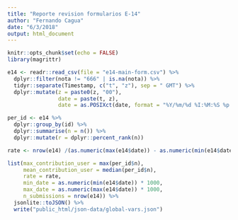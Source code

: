 ```yaml
---
title: "Reporte revision formularios E-14"
author: "Fernando Cagua"
date: "6/3/2018"
output: html_document
---
```


```r
knitr::opts_chunk$set(echo = FALSE)
library(magrittr)
```

```r
e14 <- readr::read_csv(file = "e14-main-form.csv") %>%
  dplyr::filter(nota != "666" | is.na(nota)) %>%
  tidyr::separate(Timestamp, c("t", "z"), sep = " GMT") %>%
  dplyr::mutate(z = paste0(z, "00"), 
                date = paste(t, z), 
                date = as.POSIXct(date, format = "%Y/%m/%d %I:%M:%S %p %z"))
```

```r
per_id <- e14 %>%
  dplyr::group_by(id) %>%
  dplyr::summarise(n = n()) %>%
  dplyr::mutate(r = dplyr::percent_rank(n))

rate <- nrow(e14) /(as.numeric(max(e14$date)) - as.numeric(min(e14$date)))
```

```r
list(max_contribution_user = max(per_id$n), 
     mean_contribution_user = median(per_id$n), 
     rate = rate, 
     min_date = as.numeric(min(e14$date)) * 1000, 
     max_date = as.numeric(max(e14$date)) * 1000,
     n_submissions = nrow(e14)) %>%
  jsonlite::toJSON() %>%
  write("public_html/json-data/global-vars.json")
```



